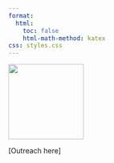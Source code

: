 ```yaml
---
format:
  html:
    toc: false
    html-math-method: katex
css: styles.css
---
```


![](images/DALL%C2%B7E%202022-09-20%2011.42.29%20-%20crisp%20line%20art%20of%20a%20light%20bulb%20surrounded%20by%20white%20space.png){.column-margin fig-alt="a line drawing of a light bulb" fig-align="center" width="150"}

\[Outreach here\]
